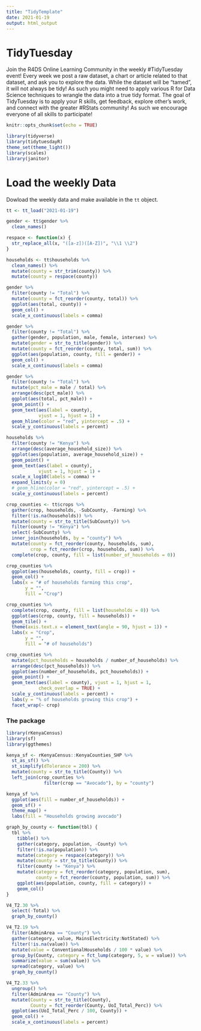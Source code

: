 ```yaml
---
title: "TidyTemplate"
date: 2021-01-19
output: html_output
---
```


# TidyTuesday

Join the R4DS Online Learning Community in the weekly #TidyTuesday event!
Every week we post a raw dataset, a chart or article related to that dataset, and ask you to explore the data.
While the dataset will be “tamed”, it will not always be tidy! As such you might need to apply various R for Data Science techniques to wrangle the data into a true tidy format.
The goal of TidyTuesday is to apply your R skills, get feedback, explore other’s work, and connect with the greater #RStats community!
As such we encourage everyone of all skills to participate!

```r

knitr::opts_chunk$set(echo = TRUE)

library(tidyverse)
library(tidytuesdayR)
theme_set(theme_light())
library(scales)
library(janitor)

```

# Load the weekly Data

Dowload the weekly data and make available in the `tt` object.

```r
tt <- tt_load("2021-01-19")

gender <- tt$gender %>%
  clean_names()

respace <- function(x) {
  str_replace_all(x, "([a-z])([A-Z])", "\\1 \\2")
}

households <- tt$households %>%
  clean_names() %>%
  mutate(county = str_trim(county)) %>%
  mutate(county = respace(county))
```

```r
gender %>%
  filter(county != "Total") %>%
  mutate(county = fct_reorder(county, total)) %>%
  ggplot(aes(total, county)) +
  geom_col() +
  scale_x_continuous(labels = comma)

gender %>%
  filter(county != "Total") %>%
  gather(gender, population, male, female, intersex) %>%
  mutate(gender = str_to_title(gender)) %>%
  mutate(county = fct_reorder(county, total, sum)) %>%
  ggplot(aes(population, county, fill = gender)) +
  geom_col() +
  scale_x_continuous(labels = comma)

gender %>%
  filter(county != "Total") %>%
  mutate(pct_male = male / total) %>%
  arrange(desc(pct_male)) %>%
  ggplot(aes(total, pct_male)) +
  geom_point() +
  geom_text(aes(label = county),
            vjust = 1, hjust = 1) +
  geom_hline(color = "red", yintercept = .5) +
  scale_y_continuous(labels = percent)
```

```r
households %>%
  filter(county != "Kenya") %>%
  arrange(desc(average_household_size)) %>%
  ggplot(aes(population, average_household_size)) +
  geom_point() +
  geom_text(aes(label = county),
            vjust = 1, hjust = 1) +
  scale_x_log10(labels = comma) +
  expand_limits(y = 0)
  # geom_hline(color = "red", yintercept = .5) +
  scale_y_continuous(labels = percent)
```

```r
crop_counties <- tt$crops %>%
  gather(crop, households, -SubCounty, -Farming) %>%
  filter(!is.na(households)) %>%
  mutate(county = str_to_title(SubCounty)) %>%
  filter(county != "Kenya") %>%
  select(-SubCounty) %>%
  inner_join(households, by = "county") %>%
  mutate(county = fct_reorder(county, households, sum),
         crop = fct_reorder(crop, households, sum)) %>%
  complete(crop, county, fill = list(number_of_households = 0))

crop_counties %>%
  ggplot(aes(households, county, fill = crop)) +
  geom_col() +
  labs(x = "# of households farming this crop",
       y = "",
       fill = "Crop")

crop_counties %>%
  complete(crop, county, fill = list(households = 0)) %>%
  ggplot(aes(crop, county, fill = households)) +
  geom_tile() +
  theme(axis.text.x = element_text(angle = 90, hjust = 1)) +
  labs(x = "Crop",
       y = "",
       fill = "# of households")

crop_counties %>%
  mutate(pct_households = households / number_of_households) %>%
  arrange(desc(pct_households)) %>%
  ggplot(aes(number_of_households, pct_households)) +
  geom_point() +
  geom_text(aes(label = county), vjust = 1, hjust = 1,
            check_overlap = TRUE) +
  scale_y_continuous(labels = percent) +
  labs(y = "% of households growing this crop") +
  facet_wrap(~ crop)
```

### The package

```r
library(rKenyaCensus)
library(sf)
library(ggthemes)

kenya_sf <- rKenyaCensus::KenyaCounties_SHP %>%
  st_as_sf() %>%
  st_simplify(dTolerance = 200) %>%
  mutate(county = str_to_title(County)) %>%
  left_join(crop_counties %>%
              filter(crop == "Avocado"), by = "county")

kenya_sf %>%
  ggplot(aes(fill = number_of_households)) +
  geom_sf() +
  theme_map() +
  labs(fill = "Households growing avocado")
```

```r
graph_by_county <- function(tbl) {
  tbl %>%
    tibble() %>%
    gather(category, population, -County) %>%
    filter(!is.na(population)) %>%
    mutate(category = respace(category)) %>%
    mutate(county = str_to_title(County)) %>%
    filter(county != "Kenya") %>%
    mutate(category = fct_reorder(category, population, sum),
           county = fct_reorder(county, population, sum)) %>%
    ggplot(aes(population, county, fill = category)) +
    geom_col()
}

V4_T2.30 %>%
  select(-Total) %>%
  graph_by_county()

V4_T2.19 %>%
  filter(AdminArea == "County") %>%
  gather(category, value, MainsElectricity:NotStated) %>%
  filter(!is.na(value)) %>%
  mutate(value = ConventionalHouseholds / 100 * value) %>%
  group_by(County, category = fct_lump(category, 5, w = value)) %>%
  summarize(value = sum(value)) %>%
  spread(category, value) %>%
  graph_by_county()

V4_T2.33 %>%
  ungroup() %>%
  filter(AdminArea == "County") %>%
  mutate(County = str_to_title(County),
         County = fct_reorder(County, UoI_Total_Perc)) %>%
  ggplot(aes(UoI_Total_Perc / 100, County)) +
  geom_col() +
  scale_x_continuous(labels = percent)
```





